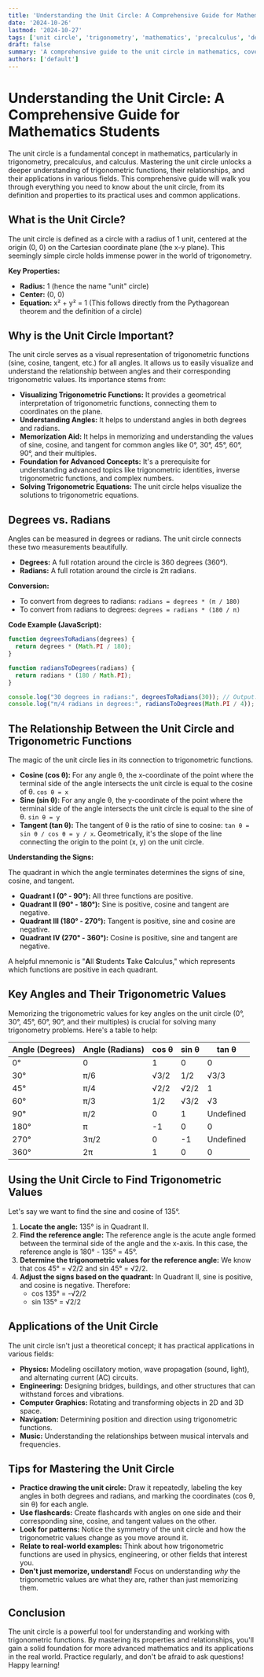 ```yaml
---
title: 'Understanding the Unit Circle: A Comprehensive Guide for Mathematics Students'
date: '2024-10-26'
lastmod: '2024-10-27'
tags: ['unit circle', 'trigonometry', 'mathematics', 'precalculus', 'degrees', 'radians', 'sine', 'cosine', 'tangent', 'trig functions', 'circle', 'geometry']
draft: false
summary: 'A comprehensive guide to the unit circle in mathematics, covering its definition, significance, relationship to trigonometric functions, practical applications, and more. Master the unit circle and excel in trigonometry and beyond!'
authors: ['default']
---
```


# Understanding the Unit Circle: A Comprehensive Guide for Mathematics Students

The unit circle is a fundamental concept in mathematics, particularly in trigonometry, precalculus, and calculus. Mastering the unit circle unlocks a deeper understanding of trigonometric functions, their relationships, and their applications in various fields. This comprehensive guide will walk you through everything you need to know about the unit circle, from its definition and properties to its practical uses and common applications.

## What is the Unit Circle?

The unit circle is defined as a circle with a radius of 1 unit, centered at the origin (0, 0) on the Cartesian coordinate plane (the x-y plane). This seemingly simple circle holds immense power in the world of trigonometry.

**Key Properties:**

*   **Radius:**  1 (hence the name "unit" circle)
*   **Center:** (0, 0)
*   **Equation:**  x² + y² = 1 (This follows directly from the Pythagorean theorem and the definition of a circle)

## Why is the Unit Circle Important?

The unit circle serves as a visual representation of trigonometric functions (sine, cosine, tangent, etc.) for all angles. It allows us to easily visualize and understand the relationship between angles and their corresponding trigonometric values. Its importance stems from:

*   **Visualizing Trigonometric Functions:** It provides a geometrical interpretation of trigonometric functions, connecting them to coordinates on the plane.
*   **Understanding Angles:**  It helps to understand angles in both degrees and radians.
*   **Memorization Aid:**  It helps in memorizing and understanding the values of sine, cosine, and tangent for common angles like 0°, 30°, 45°, 60°, 90°, and their multiples.
*   **Foundation for Advanced Concepts:**  It's a prerequisite for understanding advanced topics like trigonometric identities, inverse trigonometric functions, and complex numbers.
*   **Solving Trigonometric Equations:**  The unit circle helps visualize the solutions to trigonometric equations.

## Degrees vs. Radians

Angles can be measured in degrees or radians. The unit circle connects these two measurements beautifully.

*   **Degrees:** A full rotation around the circle is 360 degrees (360°).
*   **Radians:** A full rotation around the circle is 2π radians.

**Conversion:**

*   To convert from degrees to radians:  `radians = degrees * (π / 180)`
*   To convert from radians to degrees:  `degrees = radians * (180 / π)`

**Code Example (JavaScript):**

```javascript
function degreesToRadians(degrees) {
  return degrees * (Math.PI / 180);
}

function radiansToDegrees(radians) {
  return radians * (180 / Math.PI);
}

console.log("30 degrees in radians:", degreesToRadians(30)); // Output: 0.5235987755982988
console.log("π/4 radians in degrees:", radiansToDegrees(Math.PI / 4)); // Output: 45
```

## The Relationship Between the Unit Circle and Trigonometric Functions

The magic of the unit circle lies in its connection to trigonometric functions.

*   **Cosine (cos θ):**  For any angle θ, the x-coordinate of the point where the terminal side of the angle intersects the unit circle is equal to the cosine of θ.  `cos θ = x`
*   **Sine (sin θ):** For any angle θ, the y-coordinate of the point where the terminal side of the angle intersects the unit circle is equal to the sine of θ.  `sin θ = y`
*   **Tangent (tan θ):**  The tangent of θ is the ratio of sine to cosine:  `tan θ = sin θ / cos θ = y / x`. Geometrically, it's the slope of the line connecting the origin to the point (x, y) on the unit circle.

**Understanding the Signs:**

The quadrant in which the angle terminates determines the signs of sine, cosine, and tangent.

*   **Quadrant I (0° - 90°):** All three functions are positive.
*   **Quadrant II (90° - 180°):** Sine is positive, cosine and tangent are negative.
*   **Quadrant III (180° - 270°):** Tangent is positive, sine and cosine are negative.
*   **Quadrant IV (270° - 360°):** Cosine is positive, sine and tangent are negative.

A helpful mnemonic is "**A**ll **S**tudents **T**ake **C**alculus," which represents which functions are positive in each quadrant.

## Key Angles and Their Trigonometric Values

Memorizing the trigonometric values for key angles on the unit circle (0°, 30°, 45°, 60°, 90°, and their multiples) is crucial for solving many trigonometry problems.  Here's a table to help:

| Angle (Degrees) | Angle (Radians) | cos θ | sin θ | tan θ |
|-----------------|-----------------|-------|-------|-------|
| 0°              | 0              | 1     | 0     | 0     |
| 30°             | π/6            | √3/2  | 1/2   | √3/3  |
| 45°             | π/4            | √2/2  | √2/2  | 1     |
| 60°             | π/3            | 1/2   | √3/2  | √3    |
| 90°             | π/2            | 0     | 1     | Undefined |
| 180°            | π              | -1    | 0     | 0     |
| 270°            | 3π/2           | 0     | -1    | Undefined |
| 360°            | 2π             | 1     | 0     | 0     |

## Using the Unit Circle to Find Trigonometric Values

Let's say we want to find the sine and cosine of 135°.

1.  **Locate the angle:** 135° is in Quadrant II.
2.  **Find the reference angle:**  The reference angle is the acute angle formed between the terminal side of the angle and the x-axis.  In this case, the reference angle is 180° - 135° = 45°.
3.  **Determine the trigonometric values for the reference angle:** We know that cos 45° = √2/2 and sin 45° = √2/2.
4.  **Adjust the signs based on the quadrant:** In Quadrant II, sine is positive, and cosine is negative. Therefore:
    *   cos 135° = -√2/2
    *   sin 135° = √2/2

## Applications of the Unit Circle

The unit circle isn't just a theoretical concept; it has practical applications in various fields:

*   **Physics:**  Modeling oscillatory motion, wave propagation (sound, light), and alternating current (AC) circuits.
*   **Engineering:**  Designing bridges, buildings, and other structures that can withstand forces and vibrations.
*   **Computer Graphics:**  Rotating and transforming objects in 2D and 3D space.
*   **Navigation:**  Determining position and direction using trigonometric functions.
*   **Music:**  Understanding the relationships between musical intervals and frequencies.

## Tips for Mastering the Unit Circle

*   **Practice drawing the unit circle:**  Draw it repeatedly, labeling the key angles in both degrees and radians, and marking the coordinates (cos θ, sin θ) for each angle.
*   **Use flashcards:**  Create flashcards with angles on one side and their corresponding sine, cosine, and tangent values on the other.
*   **Look for patterns:** Notice the symmetry of the unit circle and how the trigonometric values change as you move around it.
*   **Relate to real-world examples:**  Think about how trigonometric functions are used in physics, engineering, or other fields that interest you.
*   **Don't just memorize, understand!**  Focus on understanding *why* the trigonometric values are what they are, rather than just memorizing them.

## Conclusion

The unit circle is a powerful tool for understanding and working with trigonometric functions. By mastering its properties and relationships, you'll gain a solid foundation for more advanced mathematics and its applications in the real world. Practice regularly, and don't be afraid to ask questions!  Happy learning!